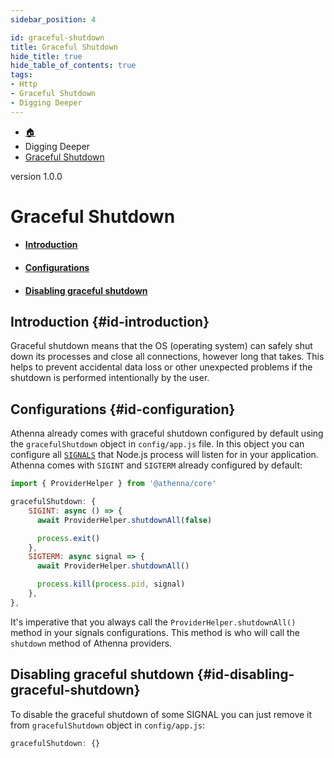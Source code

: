 ```yaml
---
sidebar_position: 4

id: graceful-shutdown
title: Graceful Shutdown
hide_title: true
hide_table_of_contents: true
tags:
- Http
- Graceful Shutdown
- Digging Deeper
---
```


<nav aria-label="breadcrumbs">
    <ul class="breadcrumbs">
        <li class="breadcrumbs__item">
            <a class="breadcrumbs__link" href="/">🏠</a>
        </li>
        <li class="breadcrumbs__item">
            <a class="breadcrumbs__link">Digging Deeper</a>
        </li>
        <li class="breadcrumbs__item">
            <a class="breadcrumbs__link" href="/docs/digging-deeper/graceful-shutdown">Graceful Shutdown</a>
        </li>
    </ul>
</nav>

<span class="badge badge--secondary margin-top-bot">version 1.0.0</span>

# Graceful Shutdown

- #### [Introduction](#id-introduction)
- #### [Configurations](#id-configurations)
- #### [Disabling graceful shutdown](#id-disabling-graceful-shutdown)

## Introduction {#id-introduction}

Graceful shutdown means that the OS (operating system) can safely shut down its processes and close all connections, however long that takes.
This helps to prevent accidental data loss or other unexpected problems if the shutdown is performed intentionally by the user.

## Configurations {#id-configuration}

Athenna already comes with graceful shutdown configured by default using the `gracefulShutdown` object in `config/app.js` file. In this
object you can configure all [`SIGNALS`](https://www.geeksforgeeks.org/node-js-process-signal-events/) that Node.js process will listen for in your application. Athenna comes with `SIGINT` and `SIGTERM`
already configured by default:

```javascript
import { ProviderHelper } from '@athenna/core'

gracefulShutdown: {
    SIGINT: async () => {
      await ProviderHelper.shutdownAll(false)

      process.exit()
    },
    SIGTERM: async signal => {
      await ProviderHelper.shutdownAll()

      process.kill(process.pid, signal)
    },
},
```

It's imperative that you always call the `ProviderHelper.shutdownAll()` method in your signals configurations. This method is who will
call the `shutdown` method of Athenna providers.

## Disabling graceful shutdown {#id-disabling-graceful-shutdown}

To disable the graceful shutdown of some SIGNAL you can just remove it from `gracefulShutdown` object in `config/app.js`:

```javascript
gracefulShutdown: {}
```
